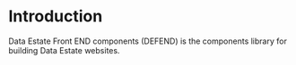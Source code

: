
<Meta title="Introduction" />

# Introduction

Data Estate Front END components (DEFEND) is the components library for building Data Estate websites.
